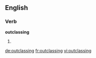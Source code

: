 ==English==

===Verb===
'''outclassing'''

# {{present participle of|outclass}}

[[de:outclassing]]
[[fr:outclassing]]
[[vi:outclassing]]
